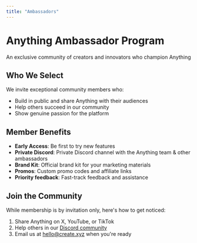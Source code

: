```yaml
---
title: "Ambassadors"
---
```


# Anything Ambassador Program

An exclusive community of creators and innovators who champion Anything

## Who We Select

We invite exceptional community members who:

* Build in public and share Anything with their audiences
* Help others succeed in our community
* Show genuine passion for the platform

## Member Benefits

* **Early Access**: Be first to try new features
* **Private Discord**: Private Discord channel with the Anything team & other ambassadors
* **Brand Kit**: Official brand kit for your marketing materials
* **Promos**: Custom promo codes and affiliate links
* **Priority feedback**: Fast-track feedback and assistance

## Join the Community

While membership is by invitation only, here's how to get noticed:

1. Share Anything on X, YouTube, or TikTok
2. Help others in our [Discord community](https://create.xyz/discord)
3. Email us at [hello@create.xyz](mailto:hello@create.xyz) when you're ready
